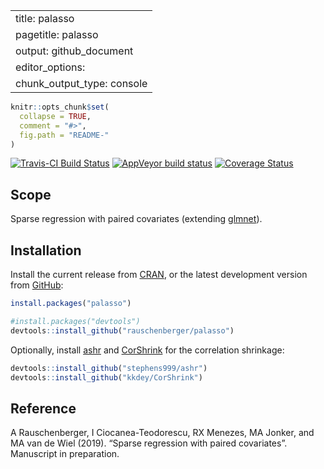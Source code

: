 
---
title: palasso
pagetitle: palasso
output: github_document
editor_options: 
  chunk_output_type: console
---

<!-- Modify xxx.Rmd, not xxx.md! -->

```r
knitr::opts_chunk$set(
  collapse = TRUE,
  comment = "#>",
  fig.path = "README-"
)
```

[![Travis-CI Build Status](https://travis-ci.org/rauschenberger/palasso.svg)](https://travis-ci.org/rauschenberger/palasso)
[![AppVeyor build status](https://ci.appveyor.com/api/projects/status/github/rauschenberger/palasso?svg=true)](https://ci.appveyor.com/project/rauschenberger/palasso)
[![Coverage Status](https://codecov.io/github/rauschenberger/palasso/coverage.svg?branch=master)](https://codecov.io/github/rauschenberger/palasso)

## Scope

Sparse regression with paired covariates (extending [glmnet](https://CRAN.R-project.org/package=glmnet)).

## Installation

Install the current release from [CRAN](https://CRAN.R-project.org/package=palasso),
or the latest development version from [GitHub](https://github.com/rauschenberger/palasso):

```r
install.packages("palasso")
```

```r
#install.packages("devtools")
devtools::install_github("rauschenberger/palasso")
```

Optionally, install [ashr](https://github.com/stephens999/ashr) and [CorShrink](https://github.com/kkdey/CorShrink) for the correlation shrinkage:

```r
devtools::install_github("stephens999/ashr")
devtools::install_github("kkdey/CorShrink")
```

## Reference

A Rauschenberger, I Ciocanea-Teodorescu, RX Menezes, MA Jonker, and MA van de Wiel (2019). "Sparse regression with paired covariates". Manuscript in preparation.

<!--
[![CRAN version](https://www.r-pkg.org/badges/version/palasso)](https://CRAN.R-project.org/package=palasso)
[![CRAN RStudio mirror downloads](https://cranlogs.r-pkg.org/badges/palasso)](https://CRAN.R-project.org/package=palasso)
[![Total CRAN downloads](https://cranlogs.r-pkg.org/badges/grand-total/palasso)](https://CRAN.R-project.org/package=palasso)
-->
